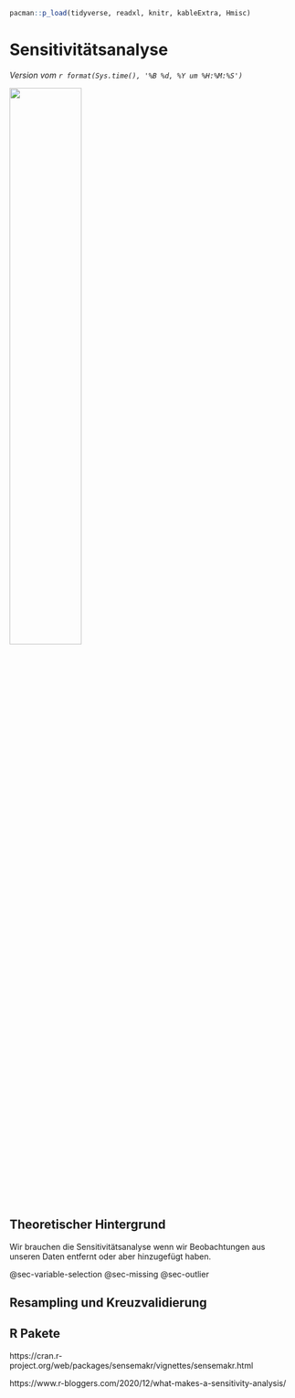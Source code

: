 ```r
pacman::p_load(tidyverse, readxl, knitr, kableExtra, Hmisc)
```

# Sensitivitätsanalyse {#sec-sensitivity}

*Version vom `r format(Sys.time(), '%B %d, %Y um %H:%M:%S')`*

![](images/caution.png){fig-align="center" width="50%"}

## Theoretischer Hintergrund

Wir brauchen die Sensitivitätsanalyse wenn wir Beobachtungen aus unseren Daten entfernt oder aber hinzugefügt haben.

@sec-variable-selection @sec-missing @sec-outlier

## Resampling und Kreuzvalidierung

## R Pakete

https://cran.r-project.org/web/packages/sensemakr/vignettes/sensemakr.html

https://www.r-bloggers.com/2020/12/what-makes-a-sensitivity-analysis/
